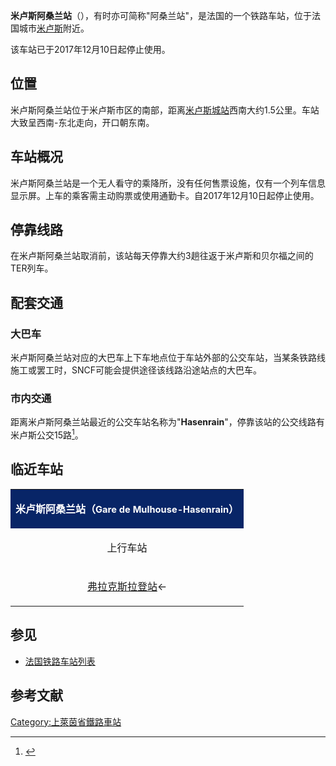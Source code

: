 {{Infobox station
| name          =[[File:Sncf-logo.svg|32x32px]]米卢斯阿桑兰站<br>Gare de Mulhouse-Hasenrain
| type          = [[法国铁路|法国铁路]]
| image = File:Gare du Hasenrain 31122012.jpg
|image_caption = 米卢斯阿桑兰站的站台
| address       = {{FRA}}[[上莱茵省|上莱茵省]][[米卢斯|米卢斯]]
| latd          = 47
| latm          = 44
| lats          = 11
| latNS         = N
| longd         = 7
| longm         = 19
| longs         = 53
| longEW        = E
| operator = [[File:Sncf-logo.svg|32x32px]]
| coordinates_display = yes
| iso_region    = FR
| line          = 
* [[巴黎－米卢斯铁路|巴黎－米卢斯铁路]]
| platform      = 2
| tracks        = 2
| elevation = 246米
| opened        = 
| rebuilt =
| status = 使用中
| closed        = 
| passengers= 244人次<ref>{{Cite web|url=https://ressources.data.sncf.com/explore/dataset/frequentation-gares/?sort=voyageurs_2014&q=Hasenrain|title=Fréquentation en gares|accessdate=2016-11-13|author=SNCF|date=|language=法语|publisher=SNCF Open Data}}</ref>
| pass_year= 2015年
| station_type = 乘降所
| connections = {{link-fr|米卢斯城市公共交通|Transports en commun de l'agglomération mulhousienne}}
| route_map =
| map_locator   = 
| note =
}}

'''米卢斯阿桑兰站'''（{{lang-fr|Gare de Mulhouse-Hasenrain}}），有时亦可简称"阿桑兰站"，是法国的一个铁路车站，位于法国城市[[米卢斯|米卢斯]]附近。

该车站已于2017年12月10日起停止使用。

==位置==

米卢斯阿桑兰站位于米卢斯市区的南部，距离[[米卢斯站|米卢斯城站]]西南大约1.5公里。车站大致呈西南-东北走向，开口朝东南。

==车站概况==

米卢斯阿桑兰站是一个无人看守的乘降所，没有任何售票设施，仅有一个列车信息显示屏。上车的乘客需主动购票或使用通勤卡。自2017年12月10日起停止使用。

== 停靠线路 ==

在米卢斯阿桑兰站取消前，该站每天停靠大约3趟往返于米卢斯和贝尔福之间的TER列车。

==配套交通==

===大巴车===

米卢斯阿桑兰站对应的大巴车上下车地点位于车站外部的公交车站，当某条铁路线施工或罢工时，SNCF可能会提供途径该线路沿途站点的大巴车。

===市内交通===

距离米卢斯阿桑兰站最近的公交车站名称为"'''Hasenrain'''"，停靠该站的公交线路有米卢斯公交15路<ref>{{Cite web|url=http://www.solea.info/mediadb/abribus2015.gif|title=米卢斯市区公交线路地图查询|accessdate=2016-06-11|author=Soléa（米卢斯城市公共交通公司）|date=|language=法语|publisher=Soléa|deadurl=yes|archiveurl=https://web.archive.org/web/20160322202958/http://www.solea.info/mediadb/abribus2015.gif|archivedate=2016-03-22}}</ref>。

==临近车站==

{|class="wikitable mw-collapsible" style="margin: 0 auto; width:42em;"
|colspan="3"  style="background:#082567" align="center"|<font color=#FFFFFF>'''米卢斯阿桑兰站（<span style="font-size:11pt;">Gare de Mulhouse-Hasenrain</span>）'''</font>
|-
!上行车站
!线路
!下行车站
|-
|align="center" |[[弗拉克斯拉登站|弗拉克斯拉登站]]←
|align="center" |'''[[巴黎－米卢斯铁路|巴黎－米卢斯铁路]]'''
|align="center" |→[[米卢斯城站|米卢斯城站]]
|}

==参见==
* [[法国铁路车站列表|法国铁路车站列表]]

== 参考文献 ==
{{Reflist}}

[[Category:上萊茵省鐵路車站|Category:上萊茵省鐵路車站]]